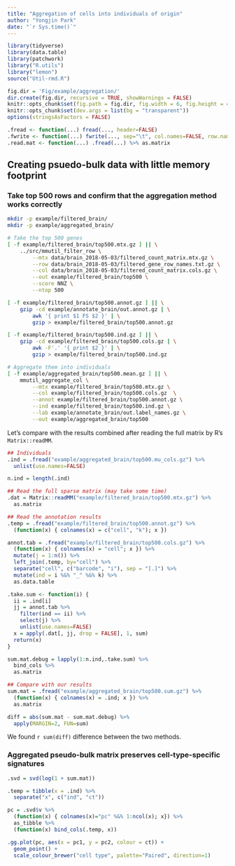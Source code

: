 ```yaml
---
title: "Aggregation of cells into individuals of origin"
author: "Yongjin Park"
date: "`r Sys.time()`"
---
```


```r
library(tidyverse)
library(data.table)
library(patchwork)
library("R.utils")
library("lemon")
source("Util-rmd.R")

fig.dir = 'Fig/example/aggregation/'
dir.create(fig.dir, recursive = TRUE, showWarnings = FALSE)
knitr::opts_chunk$set(fig.path = fig.dir, fig.width = 6, fig.height = 4)
knitr::opts_chunk$set(dev.args = list(bg = "transparent"))
options(stringsAsFactors = FALSE)
```

```r
.fread <- function(...) fread(..., header=FALSE)
.fwrite <- function(...) fwrite(..., sep="\t", col.names=FALSE, row.names=FALSE)
.read.mat <- function(...) .fread(...) %>% as.matrix
```

## Creating psuedo-bulk data with little memory footprint

### Take top 500 rows and confirm that the aggregation method works correctly

```sh
mkdir -p example/filtered_brain/
mkdir -p example/aggregated_brain/

# Take the top 500 genes
[ -f example/filtered_brain/top500.mtx.gz ] || \
	../src/mmutil_filter_row \
		--mtx data/brain_2018-05-03/filtered_count_matrix.mtx.gz \
		--row data/brain_2018-05-03/filtered_gene_row_names.txt.gz \
		--col data/brain_2018-05-03/filtered_count_matrix.cols.gz \
		--out example/filtered_brain/top500 \
		--score NNZ \
		--ntop 500

[ -f example/filtered_brain/top500.annot.gz ] || \
	gzip -cd example/annotate_brain/out.annot.gz | \
		awk '{ print $1 FS $2 }' | \
		gzip > example/filtered_brain/top500.annot.gz

[ -f example/filtered_brain/top500.ind.gz ] || \
	gzip -cd example/filtered_brain/top500.cols.gz | \
		awk -F'.' '{ print $2 }' | \
		gzip > example/filtered_brain/top500.ind.gz

# Aggregate them into individuals
[ -f example/aggregated_brain/top500.mean.gz ] || \
	mmutil_aggregate_col \
		--mtx example/filtered_brain/top500.mtx.gz \
		--col example/filtered_brain/top500.cols.gz  \
		--annot example/filtered_brain/top500.annot.gz \
		--ind example/filtered_brain/top500.ind.gz \
		--lab example/annotate_brain/out.label_names.gz \
		--out example/aggregated_brain/top500
```

Let's compare with the results combined after reading the full matrix by R's `Matrix::readMM`.

```r
## Individuals
.ind = .fread("example/aggregated_brain/top500.mu_cols.gz") %>%
  unlist(use.names=FALSE)

n.ind = length(.ind)

## Read the full sparse matrix (may take some time)
.dat = Matrix::readMM("example/filtered_brain/top500.mtx.gz") %>%
  as.matrix

## Read the annotation results
.temp = .fread("example/filtered_brain/top500.annot.gz") %>%
  (function(x) { colnames(x) = c("cell", "k"); x })

annot.tab = .fread("example/filtered_brain/top500.cols.gz") %>%
  (function(x) { colnames(x) = "cell"; x }) %>%
  mutate(j = 1:n()) %>%
  left_join(.temp, by="cell") %>%
  separate("cell", c("barcode", "i"), sep = "[.]") %>% 
  mutate(ind = i %&% "_" %&% k) %>% 
  as.data.table

.take.sum <- function(i) {
  ii = .ind[i]
  jj = annot.tab %>%
    filter(ind == ii) %>%
    select(j) %>%
    unlist(use.names=FALSE)
  x = apply(.dat[, jj, drop = FALSE], 1, sum)
  return(x)
}

sum.mat.debug = lapply(1:n.ind,.take.sum) %>%
  bind_cols %>%
  as.matrix

## Compare with our results
sum.mat = .fread("example/aggregated_brain/top500.sum.gz") %>%
  (function(x) { colnames(x) = .ind; x }) %>% 
  as.matrix

diff = abs(sum.mat - sum.mat.debug) %>% 
  apply(MARGIN=2, FUN=sum)
```

We found `r sum(diff)` difference between the two methods.

### Aggregated pseudo-bulk matrix preserves cell-type-specific signatures

```r
.svd = svd(log(1 + sum.mat))

.temp = tibble(x = .ind) %>%
  separate("x", c("ind", "ct"))

pc = .svd$v %>%
  (function(x) { colnames(x)="pc" %&% 1:ncol(x); x}) %>% 
  as_tibble %>%
  (function(x) bind_cols(.temp, x))

.gg.plot(pc, aes(x = pc1, y = pc2, colour = ct)) +
  geom_point() +
  scale_colour_brewer("cell type", palette="Paired", direction=1)
```

